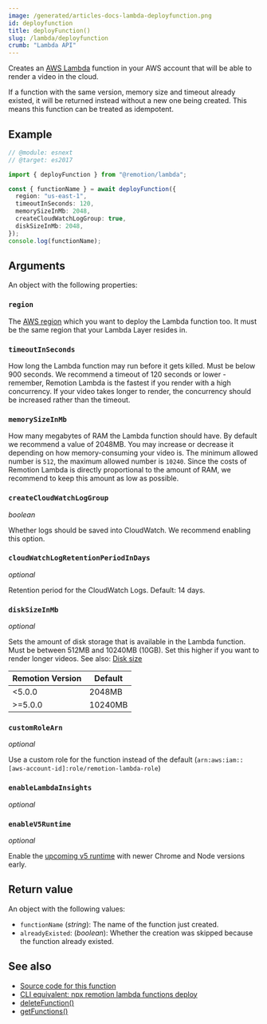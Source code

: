 ```yaml
---
image: /generated/articles-docs-lambda-deployfunction.png
id: deployfunction
title: deployFunction()
slug: /lambda/deployfunction
crumb: "Lambda API"
---
```


Creates an [AWS Lambda](https://aws.amazon.com/lambda/) function in your AWS account that will be able to render a video in the cloud.

If a function with the same version, memory size and timeout already existed, it will be returned instead without a new one being created. This means this function can be treated as idempotent.

## Example

```ts twoslash
// @module: esnext
// @target: es2017

import { deployFunction } from "@remotion/lambda";

const { functionName } = await deployFunction({
  region: "us-east-1",
  timeoutInSeconds: 120,
  memorySizeInMb: 2048,
  createCloudWatchLogGroup: true,
  diskSizeInMb: 2048,
});
console.log(functionName);
```

## Arguments

An object with the following properties:

### `region`

The [AWS region](/docs/lambda/region-selection) which you want to deploy the Lambda function too. It must be the same region that your Lambda Layer resides in.

### `timeoutInSeconds`

How long the Lambda function may run before it gets killed. Must be below 900 seconds.
We recommend a timeout of 120 seconds or lower - remember, Remotion Lambda is the fastest if you render with a high concurrency. If your video takes longer to render, the concurrency should be increased rather than the timeout.

### `memorySizeInMb`

How many megabytes of RAM the Lambda function should have. By default we recommend a value of 2048MB. You may increase or decrease it depending on how memory-consuming your video is. The minimum allowed number is `512`, the maximum allowed number is `10240`. Since the costs of Remotion Lambda is directly proportional to the amount of RAM, we recommend to keep this amount as low as possible.

### `createCloudWatchLogGroup`

_boolean_

Whether logs should be saved into CloudWatch. We recommend enabling this option.

### `cloudWatchLogRetentionPeriodInDays`

_optional_

Retention period for the CloudWatch Logs. Default: 14 days.

### `diskSizeInMb`

_optional_

Sets the amount of disk storage that is available in the Lambda function. Must be between 512MB and 10240MB (10GB). Set this higher if you want to render longer videos. See also: [Disk size](/docs/lambda/disk-size)

| Remotion Version | Default       |
|------------------|---------------|
| &lt;5.0.0        | 2048MB        |
| &gt;=5.0.0       | 10240MB       |

### `customRoleArn`

_optional_

Use a custom role for the function instead of the default (`arn:aws:iam::[aws-account-id]:role/remotion-lambda-role`)

### `enableLambdaInsights`<AvailableFrom v="4.0.61" />

_optional_

<Options id="enable-lambda-insights" />

### `enableV5Runtime`<AvailableFrom v="4.0.148" />

_optional_

Enable the [upcoming v5 runtime](/docs/lambda/runtime#runtime-changes-in-remotion-50) with newer Chrome and Node versions early.

## Return value

An object with the following values:

- `functionName` (_string_): The name of the function just created.
- `alreadyExisted`: (_boolean_): Whether the creation was skipped because the function already existed.

## See also

- [Source code for this function](https://github.com/remotion-dev/remotion/blob/main/packages/lambda/src/api/deploy-function.ts)
- [CLI equivalent: npx remotion lambda functions deploy](/docs/lambda/cli/functions#deploy)
- [deleteFunction()](/docs/lambda/deletefunction)
- [getFunctions()](/docs/lambda/getfunctions)
